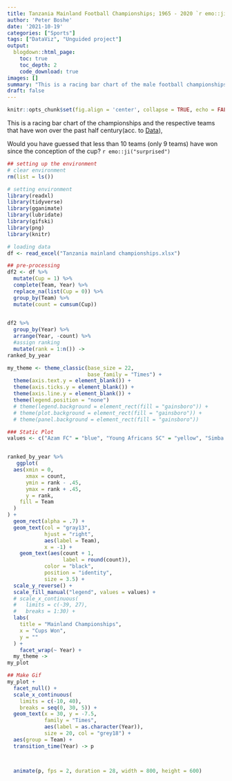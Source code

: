 ```yaml
---
title: Tanzania Mainland Football Championships; 1965 - 2020 `r emo::ji("tanzania")` `r emo::ji("soccer")`
author: 'Peter Boshe'
date: '2021-10-19'
categories: ["Sports"]
tags: ["DataViz", "Unguided project"]
output:
  blogdown::html_page:
    toc: true
    toc_depth: 2
    code_download: true
images: []
summary: "This is a racing bar chart of the male football championships and the respective teams that have won over the past half century"
draft: false
---
```


```r
knitr::opts_chunk$set(fig.align = 'center', collapse = TRUE, echo = FALSE)
```

This is a racing bar chart of the championships and the respective teams that have won over the past half century(acc. to [Data](http://www.rsssf.com/tablest/tanzchamp.html)),

Would you have guessed that less than 10 teams (only 9 teams) have won since the conception of the cup? `r emo::ji("surprised")`



```r
## setting up the environment
# clear environment 
rm(list = ls())

# setting environment 
library(readxl)
library(tidyverse)
library(gganimate)
library(lubridate)
library(gifski)
library(png)
library(knitr)

# loading data 
df <- read_excel("Tanzania mainland championships.xlsx")

```



```r
## pre-processing
df2 <- df %>% 
  mutate(Cup = 1) %>% 
  complete(Team, Year) %>% 
  replace_na(list(Cup = 0)) %>%  
  group_by(Team) %>% 
  mutate(count = cumsum(Cup))
  
```

```r
df2 %>% 
  group_by(Year) %>% 
  arrange(Year, -count) %>% 
  #assign ranking
  mutate(rank = 1:n()) ->
ranked_by_year
```

```r
my_theme <- theme_classic(base_size = 22, 
                          base_family = "Times") +
  theme(axis.text.y = element_blank()) +
  theme(axis.ticks.y = element_blank()) +
  theme(axis.line.y = element_blank()) +
  theme(legend.position = "none")
  # theme(legend.background = element_rect(fill = "gainsboro")) +
  # theme(plot.background = element_rect(fill = "gainsboro")) +
  # theme(panel.background = element_rect(fill = "gainsboro"))
```



```r
### Static Plot
values <- c("Azam FC" = "blue", "Young Africans SC" = "yellow", "Simba SC" = "red", "Hybrid SC" = "brown", "Cosmopolitan" = "lightblue", "Coastal Union" = "black", "Tukuyu Stars" = "orange", "Mtibwa Sugar" = "darkgreen")


ranked_by_year %>% 
   ggplot(
  aes(xmin = 0,
      xmax = count,
      ymin = rank - .45,
      ymax = rank + .45,
      y = rank,
    fill = Team
  )
) +
  geom_rect(alpha = .7) +  
  geom_text(col = "gray13",  
            hjust = "right",  
            aes(label = Team),  
            x = -1) + 
    geom_text(aes(count + 1,
                  label = round(count)),
            color = "black",
            position = "identity",
            size = 3.5) +
  scale_y_reverse() +
  scale_fill_manual("legend", values = values) +
  # scale_x_continuous(
  #   limits = c(-39, 27),
  #   breaks = 1:30) +
  labs(
    title = "Mainland Championships",
    x = "Cups Won",
    y = ""
  ) + 
    facet_wrap(~ Year) +
  my_theme ->
my_plot
```



```r
## Make Gif
my_plot +  
  facet_null() +  
  scale_x_continuous(
    limits = c(-10, 40),
    breaks = seq(0, 30, 5)) +
  geom_text(x = 30, y = -7.5,  
            family = "Times",  
            aes(label = as.character(Year)),  
            size = 20, col = "grey18") +  
  aes(group = Team) +  
  transition_time(Year) -> p



  animate(p, fps = 2, duration = 28, width = 800, height = 600)
  
```
